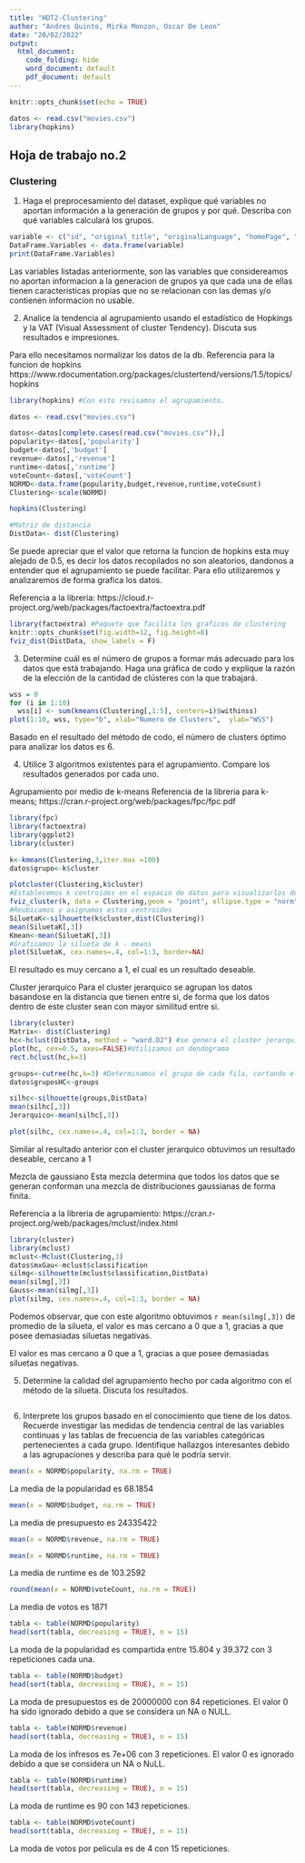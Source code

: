 ---
title: "HDT2-Clustering"
author: "Andres Quinto, Mirka Monzon, Oscar De Leon"
date: "20/02/2022"
output: 
  html_document:
    code_folding: hide
    word_document: default
    pdf_document: default
---

```{r setup, include=FALSE}
knitr::opts_chunk$set(echo = TRUE)
```

```{r}
datos <- read.csv("movies.csv")
library(hopkins)
```

## Hoja de trabajo no.2 

### Clustering 

1. Haga el preprocesamiento del dataset, explique qué variables no aportan información a la generación de grupos y por qué. Describa con qué variables calculará los grupos.

```{r}
variable <- c("id", "original_title", "originalLanguage", "homePage", "video", "actorsCharacter")
DataFrame.Variables <- data.frame(variable)
print(DataFrame.Variables)
```

Las variables listadas anteriormente, son las variables que considereamos no aportan informacion a la generacion de grupos ya que cada una de ellas tienen caracteristicas propias que no se relacionan con las demas y/o contienen informacion no usable. 


2. Analice la tendencia al agrupamiento usando el estadístico de Hopkings y la VAT (Visual Assessment of cluster Tendency). Discuta sus resultados e impresiones.

Para ello necesitamos normalizar los datos de la db.
Referencia para la funcion de hopkins
https://www.rdocumentation.org/packages/clustertend/versions/1.5/topics/hopkins
```{r}
library(hopkins) #Con esto revisamos el agrupamiento.

datos <- read.csv("movies.csv")

datos<-datos[complete.cases(read.csv("movies.csv")),]
popularity<-datos[,'popularity']
budget<-datos[,'budget']
revenue<-datos[,'revenue']
runtime<-datos[,'runtime']
voteCount<-datos[,'voteCount']
NORMD<-data.frame(popularity,budget,revenue,runtime,voteCount)
Clustering<-scale(NORMD)

hopkins(Clustering)

#Matriz de distancia
DistData<- dist(Clustering)

```
Se puede apreciar que el valor que retorna la funcion de hopkins esta muy alejado de 0.5, es decir los datos recopilados no son aleatorios, dandonos a entender que el agrupamiento se puede facilitar. Para ello utilizaremos y analizaremos de forma grafica los datos.

Referencia a la libreria: https://cloud.r-project.org/web/packages/factoextra/factoextra.pdf
```{r}
library(factoextra) #Paquete que facilita los graficos de clustering
knitr::opts_chunk$set(fig.width=12, fig.height=8) 
fviz_dist(DistData, show_labels = F)

```

3. Determine cuál es el número de grupos a formar más adecuado para los datos que está trabajando. Haga una gráfica de codo y explique la razón de la elección de la cantidad de clústeres con la que trabajará. 

```{r}
wss = 0
for (i in 1:10)
  wss[i] <- sum(kmeans(Clustering[,1:5], centers=i)$withinss)
plot(1:10, wss, type="b", xlab="Numero de Clusters",  ylab="WSS")

```

Basado en el resultado del método de codo, el número de clusters óptimo para analizar los datos es 6.


4. Utilice 3 algoritmos existentes para el agrupamiento. Compare los resultados generados por cada uno.

Agrupamiento por medio de k-means
Referencia de la libreria para k-means; https://cran.r-project.org/web/packages/fpc/fpc.pdf
```{r kmeans, echo=FALSE}
library(fpc)
library(factoextra)
library(ggplot2)
library(cluster)

k<-kmeans(Clustering,3,iter.max =100)
datos$grupo<-k$cluster

plotcluster(Clustering,k$cluster) 
#Establecemos k centroides en el espacio de datos para visualizarlos de la forma correcta
fviz_cluster(k, data = Clustering,geom = "point", ellipse.type = "norm")
#Reubicamos y asignamos estos centroides
SiluetaK<-silhouette(k$cluster,dist(Clustering))
mean(SiluetaK[,3]) 
Kmean<-mean(SiluetaK[,3]) 
#Graficamos la silueta de k - means
plot(SiluetaK, cex.names=.4, col=1:3, border=NA)
```
El resultado es muy cercano a 1, el cual es un resultado deseable.


Cluster jerarquico
Para el cluster jerarquico se agrupan los datos basandose en la distancia que tienen entre si, de forma que los datos dentro de este cluster sean con mayor similitud entre si.

```{r}
library(cluster)
Matrix<- dist(Clustering)
hc<-hclust(DistData, method = "ward.D2") #se genera el cluster jerarquico
plot(hc, cex=0.5, axes=FALSE)#Utilizamos un dendograma
rect.hclust(hc,k=3)

groups<-cutree(hc,k=3) #Determinamos el grupo de cada fila, cortando el grafico
datos$gruposHC<-groups

silhc<-silhouette(groups,DistData)
mean(silhc[,3]) 
Jerarquico<-mean(silhc[,3])

plot(silhc, cex.names=.4, col=1:3, border = NA)
```

Similar al resultado anterior con el cluster jerarquico obtuvimos un resultado deseable, cercano a 1


Mezcla de gaussiano
Esta mezcla determina que todos los datos que se generan conforman una mezcla de distribuciones gaussianas de forma finita.

Referencia a la libreria de agrupamiento: https://cran.r-project.org/web/packages/mclust/index.html
```{r}
library(cluster)
library(mclust)
mclust<-Mclust(Clustering,3)
datos$mxGau<-mclust$classification
silmg<-silhouette(mclust$classification,DistData)
mean(silmg[,3]) 
Gauss<-mean(silmg[,3]) 
plot(silmg, cex.names=.4, col=1:3, border = NA)
```
Podemos observar, que con este algoritmo obtuvimos `r mean(silmg[,3])` de promedio de la silueta, el valor es mas cercano a 0 que a 1, gracias a que posee demasiadas siluetas negativas.

El valor es mas cercano a 0 que a 1, gracias a que posee demasiadas siluetas negativas.

5. Determine la calidad del agrupamiento hecho por cada algoritmo con el método de la silueta. Discuta los resultados. 

```{r}



```

6. Interprete  los  grupos  basado  en  el  conocimiento  que  tiene  de  los  datos.  Recuerde  investigar  las medidas de tendencia central de las variables continuas y las tablas de frecuencia de las variables categóricas pertenecientes a cada grupo. Identifique hallazgos interesantes debido a las agrupaciones y describa para qué le podría servir.


```{r Media popularity}
mean(x = NORMD$popularity, na.rm = TRUE)
```
La media de la popularidad es 68.1854


```{r Media budget}
mean(x = NORMD$budget, na.rm = TRUE)
```
La media de presupuesto es 24335422


```{r Media revenue}
mean(x = NORMD$revenue, na.rm = TRUE)
```

```{r Media runtime}
mean(x = NORMD$runtime, na.rm = TRUE)
```
La media de runtime es de 103.2592


```{r Media VoteCount}
round(mean(x = NORMD$voteCount, na.rm = TRUE))
```
La media de votos es 1871


```{r Moda popularity}
tabla <- table(NORMD$popularity)
head(sort(tabla, decreasing = TRUE), n = 15)
```
La moda de la popularidad es compartida entre 15.804 y 39.372 con 3 repeticiones cada una. 


```{r Moda budget}
tabla <- table(NORMD$budget)
head(sort(tabla, decreasing = TRUE), n = 15)
```
La moda de presupuestos es de 20000000 con 84 repeticiones. El valor 0 ha sido ignorado debido a que se considera un NA o NULL.



```{r Moda revenue}
tabla <- table(NORMD$revenue)
head(sort(tabla, decreasing = TRUE), n = 15)
```
La moda de los infresos es 7e+06 con 3 repeticiones. El valor 0 es ignorado debido a que se considera un NA o NuLL.


```{r Moda runtime}
tabla <- table(NORMD$runtime)
head(sort(tabla, decreasing = TRUE), n = 15)
```
La moda de runtime es 90 con 143 repeticiones. 


```{r Moda VoteCount}
tabla <- table(NORMD$voteCount)
head(sort(tabla, decreasing = TRUE), n = 15)
```
La moda de votos por pelicula es de 4 con 15 repeticiones. 

